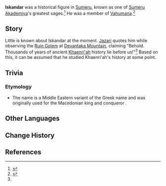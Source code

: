 {{Stub|Story/Profile}}
{{Character Infobox
|type             = Mentioned
|image            = NPC Iskandar.png
|realname         = <!-- Optional, if different from in-game name -->
|deceased         = <!-- Past (for deceased prior to events of the game) or free response -->
|region           = Sumeru
|affiliation      = Vahumana
|title            = 

|ancestry         = <!-- Clan/family -->
|father           = 
|mother           = 
|spouse           = 
|sibling          = 
|child            = 
|relative         = 

|dialoguereward   = 
}}
'''Iskandar''' was a historical figure in [[Sumeru]], known as one of [[Sumeru Akademiya]]'s greatest sages.<ref>{{Ref/BB|Bimarstan's Proverb Column}}</ref> He was a member of [[Vahumana]].<ref name="VAJC">{{Ref/Quest|Vimana Agama: Jazari's Chapter}}</ref>
<!--
==Profile==
===Personality===
''(To be added.)''

===Appearance===
''(To be added.)''
-->
==Story==
{{Quote|Seek violence, and violence shall find you.|Iskandar|[[Bimarstan's Proverb Column]]}}
Little is known about Iskandar at the moment. [[Jazari]] quotes him while observing the [[Ruin Golem (Devantaka Mountain)|Ruin Golem]] at [[Devantaka Mountain]], claiming "Behold. Thousands of years of ancient [[Khaenri'ah]] history lie before us!"<ref name="VAJC" /> Based on this, it can be assumed that he studied Khaenri'ah's history at some point.

==Trivia==
===Etymology===
*The name ''{{w|Iskandar}}'' is a Middle Eastern variant of the Greek name {{lang|Aléxandros|grc=Ἀλέξανδρος}} and was originally used for the Macedonian king and conqueror {{w|Alexander the Great}}.
<!--

Unhide if a Note is used on the page. (See Asase Hibiki's page for an example usage.)
==Notes==
{{Reflist|note=1}}
-->

==Other Languages==
{{Other Languages
|default_hidden = 1
|en      = Iskandar
|zhs     = 伊斯坎德
|zhs_rm  = Yīsīkǎndé
|zht     = 伊斯坎德
|zht_rm  = Yīsīkǎndé
|ja      = イスカンデル
|ja_rm   = Isukanderu
|ko      = 이스칸다르
|ko_rm   = Iseukandareu
|es      = Iskándar
|fr      = Iskandar
|ru      = Искандар
|th      = Iskandar
|vi      = Iskandar
|de      = Iskander
|id      = Iskandar
|pt      = Iskandar
|tr      = 
|it      = 
}}

==Change History==
{{Change History|introduced=3.0}}

==References==
{{Reflist}}